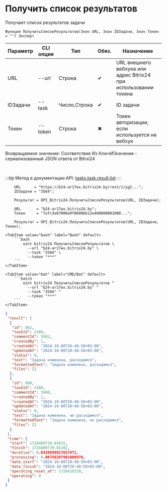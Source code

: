 ﻿---
sidebar_position: 6
---


# Получить список результатов
 Получает список результатов задачи



`Функция ПолучитьСписокРезультатов(Знач URL, Знач IDЗадачи, Знач Токен = "") Экспорт`

  | Параметр | CLI опция | Тип | Обяз. | Назначение |
  |-|-|-|-|-|
  | URL | --url | Строка | &#x2714; | URL внешнего вебхука или адрес Bitrix24 при использовании токена |
  | IDЗадачи | --task | Число,Строка | &#x2714; | ID задачи |
  | Токен | --token | Строка | &#x2716; | Токен авторизации, если используется не вебхук |

  
  Возвращаемое значение:   Соответствие Из КлючИЗначение - сериализованный JSON ответа от Bitrxi24

<br/>

:::tip
Метод в документации API: [tasks.task.result.list](https://dev.1c-bitrix.ru/rest_help/tasks/task/tasks/tasks_task_result.list.php)
:::
<br/>


```bsl title="Пример использования для 1С:Предприятие/OneScript"
    URL      = "https://b24-ar17wx.bitrix24.by/rest/1/yg2...";
    IDЗадачи = "3564";

    Результат = OPI_Bitrix24.ПолучитьСписокРезультатов(URL, IDЗадачи);

    URL       = "b24-ar17wx.bitrix24.by";
    Токен     = "7afc3e67006e9f06006b12e400000001000...";

    Результат = OPI_Bitrix24.ПолучитьСписокРезультатов(URL, IDЗадачи, Токен);
```
    

 <Tabs>
  
    <TabItem value="bash" label="Bash" default>
        ```bash
            oint bitrix24 ПолучитьСписокРезультатов \
              --url "b24-ar17wx.bitrix24.by" \
              --task "3584" \
              --token "***"
        ```
    </TabItem>
  
    <TabItem value="bat" label="CMD/Bat" default>
        ```batch
            oint bitrix24 ПолучитьСписокРезультатов ^
              --url "b24-ar17wx.bitrix24.by" ^
              --task "3584" ^
              --token "***"
        ```
    </TabItem>
</Tabs>


```json title="Результат"
{
 "result": [
  {
   "id": 862,
   "taskId": 2380,
   "commentId": 5902,
   "createdBy": 1,
   "createdAt": "2024-10-08T20:48:58+03:00",
   "updatedAt": "2024-10-08T20:48:58+03:00",
   "status": 0,
   "text": "Задача изменена, расходимся",
   "formattedText": "Задача изменена, расходимся",
   "files": []
  },
  {
   "id": 860,
   "taskId": 2380,
   "commentId": 5900,
   "createdBy": 1,
   "createdAt": "2024-10-08T20:48:58+03:00",
   "updatedAt": "2024-10-08T20:48:58+03:00",
   "status": 0,
   "text": "Задача изменена, не расходимся",
   "formattedText": "Задача изменена, не расходимся",
   "files": []
  }
 ],
 "time": {
  "start": 1728409739.81815,
  "finish": 1728409739.85202,
  "duration": 0.0338699817657471,
  "processing": 0.00750207901000976,
  "date_start": "2024-10-08T20:48:59+03:00",
  "date_finish": "2024-10-08T20:48:59+03:00",
  "operating_reset_at": 1728410339,
  "operating": 0
 }
}
```
